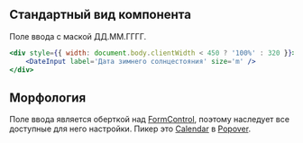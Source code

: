 ## Стандартный вид компонента

Поле ввода с маской ДД.ММ.ГГГГ.

```jsx live
<div style={{ width: document.body.clientWidth < 450 ? '100%' : 320 }}>
    <DateInput label='Дата зимнего солнцестояния' size='m' />
</div>
```

## Морфология

Поле ввода является оберткой над [FormControl](?path=/docs/%D0%BA%D0%BE%D0%BC%D0%BF%D0%BE%D0%BD%D0%B5%D0%BD%D1%82%D1%8B-formcontrol--form-control),
поэтому наследует все доступные для него настройки. Пикер это
[Calendar](?path=/docs/%D0%BA%D0%BE%D0%BC%D0%BF%D0%BE%D0%BD%D0%B5%D0%BD%D1%82%D1%8B-calendar--calendar)
в [Popover](?path=/docs/%D0%BA%D0%BE%D0%BC%D0%BF%D0%BE%D0%BD%D0%B5%D0%BD%D1%82%D1%8B-popover--popover).
